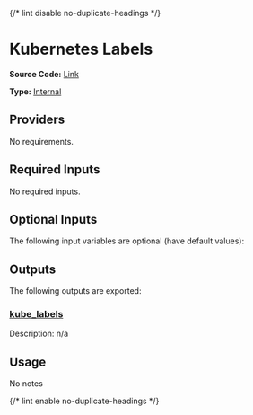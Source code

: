 {/* lint disable no-duplicate-headings */}

# Kubernetes Labels

**Source Code:** [Link](https://github.com/Panfactum/stack/tree/__currentPanfactumVersion__/packages/terraform/kube_labels)

**Type:** [Internal](./overview)

## Providers

No requirements.

## Required Inputs

No required inputs.

## Optional Inputs

The following input variables are optional (have default values):

## Outputs

The following outputs are exported:

### <a name="output_kube_labels" /> [kube\_labels](#output_kube_labels)

Description: n/a

## Usage

No notes

{/* lint enable no-duplicate-headings */}
